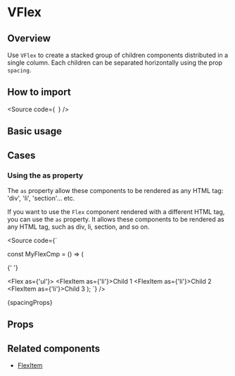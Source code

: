 

<Meta of={Stories} />

<H1>VFlex</H1>

<H2>Overview</H2>

Use `VFlex` to create a stacked group of children components distributed
in a single column. Each children can be separated horizontally using the prop `spacing`.

<H2>How to import</H2>

<Source
  code={`
`}
/>

<H2>Basic usage</H2>

<Canvas of={Stories.Base} />

<H2>Cases</H2>

<H3>Using the as property</H3>

The `as` property allow these components to be rendered as any HTML tag:
'div', 'li', 'section'... etc.

If you want to use the `Flex` component rendered with a different HTML tag, you can use the `as` property.
It allows these components to be rendered as any HTML tag, such as div, li, section, and so on.

<Source
  code={`

const MyFlexCmp = () => (

{' '}

<Flex as={'ul'}>
  <FlexItem as={'li'}>Child 1</FlexItem>
  <FlexItem as={'li'}>Child 2</FlexItem>
  <FlexItem as={'li'}>Child 3</FlexItem>
</Flex>
); `} />

<Markdown>{spacingProps}</Markdown>

<H2>Props</H2>

<ArgTypes of={Stories} />

<H2>Related components</H2>

- [FlexItem](?path=/docs/components-core-layout-flex-flexitem--docs)
